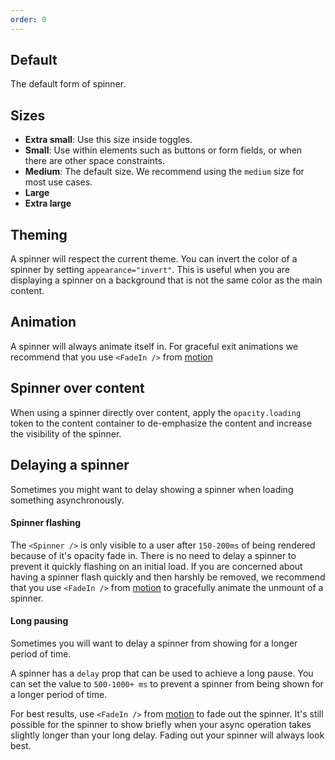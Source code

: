 ```yaml
---
order: 0
---
```



## Default

The default form of spinner.

<Example Component={BasicExample} packageName="@atlaskit/spinner" />

## Sizes

- **Extra small**: Use this size inside toggles.
- **Small**: Use within elements such as buttons or form fields, or when there are other space constraints.
- **Medium**: The default size. We recommend using the `medium` size for most use cases.
- **Large**
- **Extra large**

<Example Component={SizeExample} packageName="@atlaskit/spinner" />

## Theming

A spinner will respect the current theme. You can invert the color of a spinner by setting `appearance="invert"`. This is useful when you are displaying a spinner on a background that is not the same color as the main content.

<Example Component={ThemingExample} packageName="@atlaskit/spinner" />

## Animation

A spinner will always animate itself in. For graceful exit animations we recommend that you use `<FadeIn />` from [motion](/components/motion/about)

<Example Component={AnimatedExitExample} packageName="@atlaskit/spinner" />

## Spinner over content

When using a spinner directly over content, apply the `opacity.loading` token to the content container to de-emphasize the content and increase the visibility of the spinner.

<Example
  Component={SpinnerOverContentExample}
  packageName="@atlaskit/spinner"
/>

## Delaying a spinner

Sometimes you might want to delay showing a spinner when loading something asynchronously.

#### Spinner flashing

The `<Spinner />` is only visible to a user after `150-200ms` of being rendered because of it's opacity fade in. There is no need to delay a spinner to prevent it quickly flashing on an initial load. If you are concerned about having a spinner flash quickly and then harshly be removed, we recommend that you use `<FadeIn />` from [motion](/components/motion/about/) to gracefully animate the unmount of a spinner.

#### Long pausing

Sometimes you will want to delay a spinner from showing for a longer period of time.

A spinner has a `delay` prop that can be used to achieve a long pause. You can set the value to `500-1000+ ms` to prevent a spinner from being shown for a longer period of time.

For best results, use `<FadeIn />` from [motion](/components/motion/about/) to fade out the spinner. It's still possible for the spinner to show briefly when your async operation takes slightly longer than your long delay. Fading out your spinner will always look best.

<Example Component={DelayingExample} packageName="@atlaskit/spinner" />
